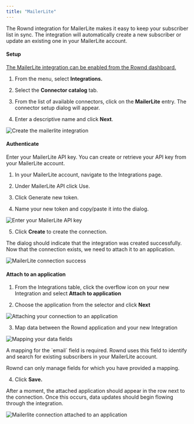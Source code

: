 ```yaml
---
title: "MailerLite"
---
```


The Rownd integration for MailerLite makes it easy to keep your subscriber list in sync. The integration will automatically create a new subscriber or update an existing one in your MailerLite account.

#### Setup

[The MailerLite integration can be enabled from the Rownd dashboard.](https://app.rownd.io)

1. From the menu, select **Integrations.**

2. Select the **Connector catalog** tab.

3. From the list of available connectors, click on the **MailerLite**
   entry. The connector setup dialog will appear.

4. Enter a descriptive name and click **Next**.

  ![Create the mailerlite integration](/images/integration_mailerlite_setup.png)

#### Authenticate

Enter your MailerLite API key. You can create or retrieve your API key from your MailerLite account.

1. In your MailerLite account, navigate to the Integrations page.

2. Under MailerLite API click Use.

3. Click Generate new token.

4. Name your new token and copy/paste it into the dialog.

![Enter your MailerLite API key](/images/integration_mailerlite_auth.png)

5. Click **Create** to create the connection.

The dialog should indicate that the integration was created successfully. Now that the connection exists, we need to attach it to an application.

![MailerLite connection success](/images/integration_mailerlite_success.png)

#### Attach to an application

1. From the Integrations table, click the overflow icon on your new Integration
   and select **Attach to application**

2. Choose the application from the selector and click **Next**

![Attaching your connection to an application](/images/integration_mailerlite_attach.png)

3. Map data between the Rownd application and your new Integration

![Mapping your data fields](/images/integration_mailerlite_fields.png)

<note>
A mapping for the `email` field is required. Rownd uses this field to identify
and search for existing subscribers in your MailerLite account.

Rownd can only manage fields for which you have provided a mapping.
</note>

4. Click **Save.**

After a moment, the attached application should appear in the row next to the
connection. Once this occurs, data updates should begin flowing through the
integration.

![Mailerlite connection attached to an application](/images/integration_mailerlite_done.png)

